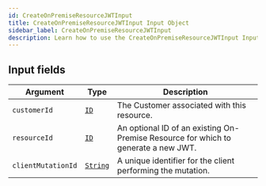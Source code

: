 ```yaml
---
id: CreateOnPremiseResourceJWTInput
title: CreateOnPremiseResourceJWTInput Input Object
sidebar_label: CreateOnPremiseResourceJWTInput
description: Learn how to use the CreateOnPremiseResourceJWTInput Input Object for Builder's API.
---
```


## Input fields

| Argument           | Type                                     | Description                                                                        |
| ------------------ | ---------------------------------------- | ---------------------------------------------------------------------------------- |
| `customerId`       | [`ID`](/composer/builder/api/schema/scalar/ID.mdx)         | The Customer associated with this resource.                                        |
| `resourceId`       | [`ID`](/composer/builder/api/schema/scalar/ID.mdx)         | An optional ID of an existing On-Premise Resource for which to generate a new JWT. |
| `clientMutationId` | [`String`](/composer/builder/api/schema/scalar/String.mdx) | A unique identifier for the client performing the mutation.                        |
